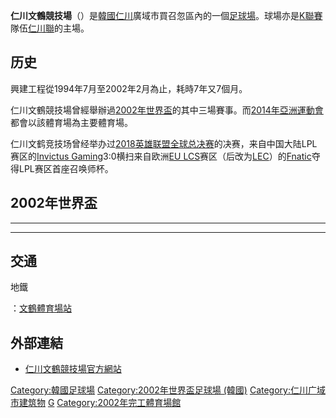 {{unreferenced|time=2020-03-09T13:32:35+00:00}}
{{noteTA
| 1 = zh-cn:全球总决赛; zh-tw:世界大賽 
}}
{{Infobox Stadium 
| stadium_name      = 仁川文鶴競技場
| nickname          = Incheon Munhak Stadium
| image             = Incheon Soccer Stadium 5.JPG
| location          = {{flagicon|South Korea}} [[仁川市|仁川市]]
| coordinates       = {{coord|37|26|06.5|N|126|41|26.9|E|type:landmark}}
| broke_ground      = 
| opened            = 
| renovated         = 
| expanded          = 
| closed            = 
| demolished        =
| owner             = [[仁川市|仁川市]]政府
| operator          = 
| surface           = 真草
| Constructor       = 
| construction_cost = 
| architect         = 
| former_names      = 
| nicknames         = 
| tenants           = [[仁川聯|仁川聯]]（2004年—）<br>[[2014年亞洲運動會|2014年亞洲運動會]]
| seating_capacity  = 50,256
| dimensions        = 
}}
'''仁川文鶴競技場'''（{{韓|諺=인천문학경기장|漢=仁川文鶴競技場}}）是[[韓國|韓國]][[仁川|仁川]]廣域市買召忽區內的一個[[足球場|足球場]]。球場亦是[[K聯賽|K聯賽]]隊伍[[仁川聯|仁川聯]]的主場。

==历史==
興建工程從1994年7月至2002年2月為止，耗時7年又7個月。

仁川文鶴競技場曾經舉辦過[[2002年世界盃|2002年世界盃]]的其中三場賽事。而[[2014年亞洲運動會|2014年亞洲運動會]]都會以該體育場為主要體育場。

仁川文鹤竞技场曾经举办过[[2018英雄联盟全球总决赛|2018英雄联盟全球总决赛]]的决赛，来自中国大陆LPL赛区的[[iG电子竞技俱乐部|Invictus Gaming]]3:0横扫来自欧洲[[LEC|EU LCS]]赛区（后改为[[LEC|LEC]]）的[[Fnatic|Fnatic]]夺得LPL赛区首座召唤师杯。

==2002年世界盃==
{{footballbox |
date = 2002年6月9日 |
team1 = {{fb|CRC}} |
score = 1–1 |
team2 = {{fb|TUR}} |
goals1 = [[Winston_Parks|Winston Parks]] 86'|
goals2 = [[埃姆雷·贝洛措格卢|安利]] 56'|
stadium = 文鶴競技場}}
----
{{footballbox |
date = 2002年6月11日 |
team1 = {{fb|DEN}} |
score = 2–0 |
team2 = {{fb|FRA}} |
goals1 = [[羅美度|羅美度]] 22'<br />[[湯馬臣|湯馬臣]] 67' |
goals2 =   |
stadium = 文鶴競技場}}
----
{{footballbox |
date = 2002年6月14日|
team1 = {{fb|KOR}} |
score = 1–0 |
team2 = {{fb|POR}} |
goals1 = [[朴智星|朴智星]] 70'|
goals2 =  |
stadium = 文鶴競技場}}

==交通==
;地鐵
{{韓國都市鐵道|IC1}}：[[文鶴體育場站|文鶴體育場站]]

==外部連結==
*[http://www.munhakstadium.com/ 仁川文鶴競技場官方網站] {{Wayback|url=http://www.munhakstadium.com/ |date=20170917235528 }}
{{s-start}}
{{succession box
|title=[[英雄联盟全球总决赛|英雄联盟全球总决赛]]<br>举办场地
|before={{CHN}}[[北京|北京]]<br>[[国家体育场_(北京)|国家体育场]]
|after={{FRA}}[[巴黎|巴黎]]<br>[[雅高體育館|雅高體育館]]
|years='''[[英雄联盟2018赛季全球总决赛|2018年]]'''}}
{{s-end}}

{{2002 FIFA World Cup stadiums}}

[[Category:韓國足球場|Category:韓國足球場]]
[[Category:2002年世界盃足球場_(韓國)|Category:2002年世界盃足球場 (韓國)]]
[[Category:仁川广域市建筑物|Category:仁川广域市建筑物]]
[[Category:韓國體育|G]]
[[Category:2002年完工體育場館|Category:2002年完工體育場館]]
